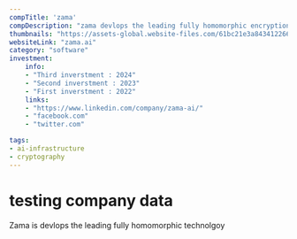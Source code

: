 ---
compTitle: 'zama'
compDescription: "zama devlops the leading fully homomorphic encryption open source library, concrete, bringing a fullt end to end encrypted future"
thumbnails: "https://assets-global.website-files.com/61bc21e3a843412266a08eb3/646eaa9b9a4784ac233a2025_zama%20logo%20black.png"
websiteLink: "zama.ai"
category: "software"
investment:
    info: 
    - "Third inverstment : 2024"
    - "Second inverstment : 2023"
    - "First inverstment : 2022"
    links:
    - "https://www.linkedin.com/company/zama-ai/"
    - "facebook.com"
    - "twitter.com"

tags:
- ai-infrastructure
- cryptography
---

# testing company data

Zama is devlops the leading fully homomorphic technolgoy 
